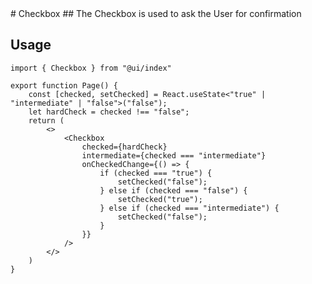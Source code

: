
<Meta of={CheckboxStories} />
# Checkbox
## The Checkbox is used to ask the User for confirmation

<Canvas of={CheckboxStories.PlayAround} />

## Usage

```tsx
import { Checkbox } from "@ui/index"

export function Page() {
    const [checked, setChecked] = React.useState<"true" | "intermediate" | "false">("false");
    let hardCheck = checked !== "false";
    return (
        <>
            <Checkbox
                checked={hardCheck}
                intermediate={checked === "intermediate"}
                onCheckedChange={() => {
                    if (checked === "true") {
                        setChecked("false");
                    } else if (checked === "false") {
                        setChecked("true");
                    } else if (checked === "intermediate") {
                        setChecked("false");
                    }
                }}
            />
        </>
    )
}
```